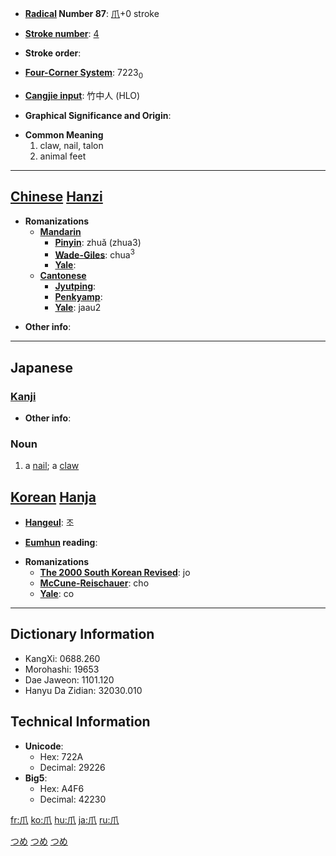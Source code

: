 * '''[[Wiktionary:Chinese radical index| Radical]] Number 87''': [[Wiktionary:Chinese radical index 爪|爪]]+0 stroke

* '''[[Wiktionary:Chinese total strokes index|Stroke number]]''': [[Wiktionary:Chinese total strokes index 4|4]]

* '''Stroke order''': 

* '''[[Wiktionary:Chinese four corner index|Four-Corner System]]''': 7223<sub>0</sub>

* '''[[Wiktionary:Chinese Cangjie index|Cangjie input]]''': 竹中人 (HLO)

* '''Graphical Significance and Origin''': 

* '''Common Meaning'''
*#claw, nail, talon
*# animal feet


----

== [[Chinese]] [[Hanzi]] ==

* '''Romanizations'''
** '''[[Mandarin]]'''
*** '''[[Pinyin]]''': zhuǎ (zhua3)
*** '''[[Wade-Giles]]''': chua<sup>3</sup>
*** '''[[Yale]]''': 
** '''[[Cantonese]]'''
*** '''[[Jyutping]]''':
*** '''[[Penkyamp]]''': 
*** '''[[Yale]]''': jaau2

* '''Other info''': 

----

==Japanese==
[[Category:1000_Japanese_basic_words|つめ]]
===[[Kanji]]===
{{kanji|[[そう]] (sō)
|[[つめ]] (tsume)
}}

* '''Other info''':  

=== Noun ===
{{janoun|つめ|tsume}}

[[Category:Japanese language|つめ]]
[[Category:Japanese nouns|つめ]]
#a [[nail]]; a [[claw]]

== [[Korean]] [[Hanja]] ==

* '''[[Hangeul]]''': 조

* '''[[Eumhun]] reading''': 

* '''Romanizations'''
** '''[[The 2000 South Korean Revised Romanization|The 2000 South Korean Revised]]''': jo
** '''[[McCune-Reischauer]]''': cho
** '''[[Yale]]''': co

----

== Dictionary Information ==

* KangXi: 0688.260
* Morohashi: 19653
* Dae Jaweon: 1101.120
* Hanyu Da Zidian: 32030.010

== Technical Information ==

* '''Unicode''':
** Hex: 722A
** Decimal: 29226
* '''Big5''':
** Hex: A4F6
** Decimal: 42230

[[fr:爪]]
[[ko:爪]]
[[hu:爪]]
[[ja:爪]]
[[ru:爪]]